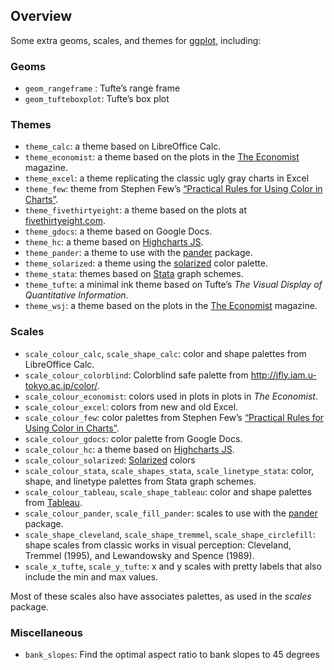 ## Overview

Some extra geoms, scales, and themes for
[ggplot](http://had.co.nz/ggplot2/), including:

### Geoms

- ``geom_rangeframe`` : Tufte's range frame
- ``geom_tufteboxplot``: Tufte's box plot

### Themes 

- ``theme_calc``: a theme based on LibreOffice Calc.
- ``theme_economist``: a theme based on the plots in the [The Economist](http://www.economist.com/) magazine.
- ``theme_excel``: a theme replicating the classic ugly gray charts in Excel
- ``theme_few``: theme from Stephen Few's  ["Practical Rules for Using Color in Charts"](http://www.perceptualedge.com/articles/visual_business_intelligence/rules_for_using_color.pdf).
- ``theme_fivethirtyeight``: a theme based on the plots at [fivethirtyeight.com](http://fivethirtyeight.com).
- ``theme_gdocs``: a theme based on Google Docs.
- ``theme_hc``: a theme based on [Highcharts JS](http://www.highcharts.com).
- ``theme_pander``: a theme to use with the [pander](http://rapporter.github.io/pander/) package.
- ``theme_solarized``: a theme using the [solarized](http://ethanschoonover.com/solarized) color palette.
- ``theme_stata``: themes based on [Stata](http://stata.com/) graph schemes.
- ``theme_tufte``: a minimal ink theme based on Tufte's *The Visual Display of Quantitative Information*.
- ``theme_wsj``: a theme based on the plots in the [The Economist](http://www.economist.com/) magazine.

### Scales

- ``scale_colour_calc``, ``scale_shape_calc``: color and shape palettes from LibreOffice Calc.
- ``scale_colour_colorblind``: Colorblind safe palette from <http://jfly.iam.u-tokyo.ac.jp/color/>.
- ``scale_colour_economist``: colors used in plots in plots in *The Economist*.
- ``scale_colour_excel``: colors from new and old Excel.
- ``scale_colour_few``: color palettes from Stephen Few's ["Practical Rules for Using Color in Charts"](http://www.perceptualedge.com/articles/visual_business_intelligence/rules_for_using_color.pdf).
- ``scale_colour_gdocs``: color palette from Google Docs.
- ``scale_colour_hc``: a theme based on [Highcharts JS](http://www.highcharts.com).
- ``scale_colour_solarized``: [Solarized](http://ethanschoonover.com/solarized) colors
- ``scale_colour_stata``, ``scale_shapes_stata``, ``scale_linetype_stata``: color, shape, and linetype palettes from Stata graph schemes.
- ``scale_colour_tableau``, ``scale_shape_tableau``: color and shape palettes from [Tableau](http://www.tableausoftware.com/).
- ``scale_colour_pander``, ``scale_fill_pander``: scales to use with the [pander](http://rapporter.github.io/pander/) package.
- ``scale_shape_cleveland``, ``scale_shape_tremmel``, ``scale_shape_circlefill``: shape scales from classic works in visual perception: Cleveland, Tremmel (1995), and Lewandowsky and Spence (1989).
- ``scale_x_tufte``, ``scale_y_tufte``: x and y scales with pretty labels that also include the min and max values.

Most of these scales also have associates palettes, as used  in the *scales* package.

### Miscellaneous

- `bank_slopes`: Find the optimal aspect ratio to bank slopes to 45 degrees

<!--  LocalWords:  geoms ggplot rangeframe Tufte's tufteboxplot calc
 -->
<!--  LocalWords:  LibreOffice Calc Few's fivethirtyeight gdocs hc JS
 -->
<!--  LocalWords:  Highcharts solarized stata Stata tufte wsj colour
 -->
<!--  LocalWords:  linetype cleveland tremmel circlefill Lewandowsky
 -->
